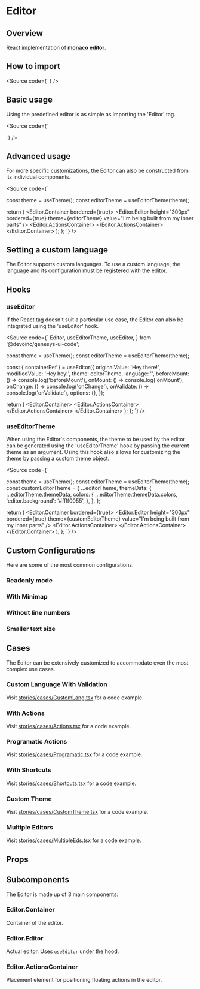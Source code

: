 


<Meta title="Components/Code/Editor/Docs" />

# Editor

## Overview

React implementation of [**monaco editor**](https://microsoft.github.io/monaco-editor/).

<Canvas of={Stories.Base} sourceState="none" />

## How to import

<Source
  code={`
`}
/>

## Basic usage

Using the predefined editor is as simple as importing the 'Editor' tag.

<Source
  code={`

`}
/>

## Advanced usage

For more specific customizations, the Editor can also be constructed from its individual components.

<Source
  code={`


  const theme = useTheme();
  const editorTheme = useEditorTheme(theme);

  return (
    <Editor.Container bordered={true}>
      <Editor.Editor
        height="300px"
        bordered={true}
        theme={editorTheme}
        value="I'm being built from my inner parts"
      />
      <Editor.ActionsContainer>
        <IconButton icon="gi-heart_full" />
      </Editor.ActionsContainer>
    </Editor.Container>
  );
};
`}
/>

## Setting a custom language

The Editor supports custom languages. To use a custom language, the language and its configuration must be registered with the editor.


## Hooks

### useEditor

If the React tag doesn't suit a particular use case, the Editor can also be integrated using the 'useEditor' hook.

<Source code={`
  Editor,
  useEditorTheme,
  useEditor,
} from '@devoinc/genesys-ui-code';

  const theme = useTheme();
  const editorTheme = useEditorTheme(theme);

  const { containerRef } = useEditor({
    originalValue: 'Hey there!',
    modifiedValue: 'Hey hey!',
    theme: editorTheme,
    language: '',
    beforeMount: () => console.log('beforeMount'),
    onMount: () => console.log('onMount'),
    onChange: () => console.log('onChange'),
    onValidate: () => console.log('onValidate'),
    options: {},
  });

  return (
    <Editor.Container>
      <Box ref={containerRef} height="100%" />
      <Editor.ActionsContainer>
        <IconButton icon="gi-heart_full" />
      </Editor.ActionsContainer>
    </Editor.Container>
  );
};
`} />

### useEditorTheme

When using the Editor's components, the theme to be used by the editor can be generated using the 'useEditorTheme' hook by passing the current theme as an argument.
Using this hook also allows for customizing the theme by passing a custom theme object.

<Source code={`


  const theme = useTheme();
  const editorTheme = useEditorTheme(theme);
  const customEditorTheme = {
    ...editorTheme,
    themeData: {
      ...editorTheme.themeData,
      colors: {
        ...editorTheme.themeData.colors,
        'editor.background': '#ffff0055',
      },
    },
  };

  return (
    <Editor.Container bordered={true}>
      <Editor.Editor
        height="300px"
        bordered={true}
        theme={customEditorTheme}
        value="I'm being built from my inner parts"
      />
      <Editor.ActionsContainer>
        <IconButton icon="gi-heart_full" />
      </Editor.ActionsContainer>
    </Editor.Container>
  );
};
`} />

## Custom Configurations

Here are some of the most common configurations.

### Readonly mode

<Canvas of={Stories.ReadonlyMode} />

### With Minimap

<Canvas of={Stories.WithMinimap} />

### Without line numbers

<Canvas of={Stories.WithoutLineNumbers} />

### Smaller text size

<Canvas of={Stories.SmallerTextSize} />

## Cases

The Editor can be extensively customized to accommodate even the most complex use cases.

### Custom Language With Validation

Visit [stories/cases/CustomLang.tsx](https://github.com/DevoInc/genesys-ui/blob/master/packages/code/src/components/Editor/stories/cases/CustomLang.tsx) for a code example.

<Canvas of={CaseStories.CustomLanguageWithValidation} sourceState="none" />

### With Actions

Visit [stories/cases/Actions.tsx](https://github.com/DevoInc/genesys-ui/blob/master/packages/code/src/components/Editor/stories/cases/Actions.tsx) for a code example.

<Canvas of={CaseStories.WithActions} sourceState="none" />

### Programatic Actions

Visit [stories/cases/Programatic.tsx](https://github.com/DevoInc/genesys-ui/blob/master/packages/code/src/components/Editor/stories/cases/Programatic.tsx) for a code example.

<Canvas of={CaseStories.ProgramaticActions} sourceState="none" />

### With Shortcuts

Visit [stories/cases/Shortcuts.tsx](https://github.com/DevoInc/genesys-ui/blob/master/packages/code/src/components/Editor/stories/cases/Shortcuts.tsx) for a code example.

<Canvas of={CaseStories.WithShortcuts} sourceState="none" />

### Custom Theme

Visit [stories/cases/CustomTheme.tsx](https://github.com/DevoInc/genesys-ui/blob/master/packages/code/src/components/Editor/stories/cases/CustomThemed.tsx) for a code example.

<Canvas of={CaseStories.CustomTheme} sourceState="none" />

### Multiple Editors

Visit [stories/cases/MultipleEds.tsx](https://github.com/DevoInc/genesys-ui/blob/master/packages/code/src/components/Editor/stories/cases/MultipleEds.tsx) for a code example.

<Canvas of={CaseStories.MultipleEditors} sourceState="none" />

## Props

<ArgTypes of={Stories} />

## Subcomponents

The Editor is made up of 3 main components:

### Editor.Container

Container of the editor.

<ArgTypes of={Editor.Container} />

### Editor.Editor

Actual editor. Uses `useEditor` under the hood.

<ArgTypes of={Editor.Editor} />

### Editor.ActionsContainer

Placement element for positioning floating actions in the editor.

<ArgTypes of={Editor.ActionsContainer} />
